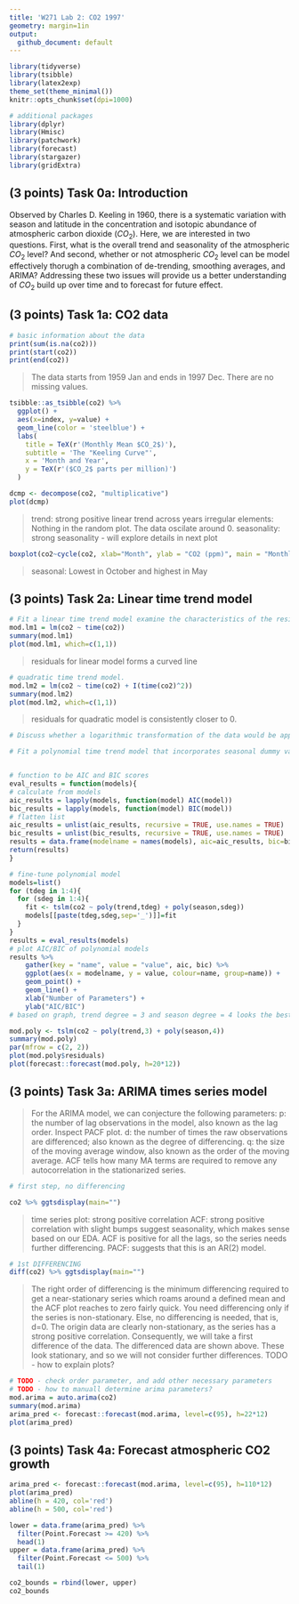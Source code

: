```yaml
---
title: 'W271 Lab 2: CO2 1997'
geometry: margin=1in
output:
  github_document: default
---
```


```r
library(tidyverse)
library(tsibble)
library(latex2exp)
theme_set(theme_minimal())
knitr::opts_chunk$set(dpi=1000)

# additional packages
library(dplyr)
library(Hmisc)
library(patchwork)
library(forecast)
library(stargazer)
library(gridExtra)
```


## (3 points) Task 0a: Introduction 
Observed by Charles D. Keeling in 1960, there is a systematic variation with season and latitude in the concentration and isotopic abundance of atmospheric carbon dioxide ($CO_2$). Here, we are interested in two questions. First, what is the overall trend and seasonality of the atmospheric $CO_2$ level? And second, whether or not atmospheric $CO_2$ level can be model effectively thorugh a combination of de-trending, smoothing averages, and ARIMA? Addressing these two issues will provide us a better understanding of $CO_2$ build up over time and to forecast for future effect. 

## (3 points) Task 1a: CO2 data

```r
# basic information about the data
print(sum(is.na(co2)))
print(start(co2))
print(end(co2))
```
> The data starts from 1959 Jan and ends in 1997 Dec. There are no missing values.

```r
tsibble::as_tsibble(co2) %>%
  ggplot() + 
  aes(x=index, y=value) + 
  geom_line(color = 'steelblue') +
  labs(
    title = TeX(r'(Monthly Mean $CO_2$)'),
    subtitle = 'The "Keeling Curve"',
    x = 'Month and Year',
    y = TeX(r'($CO_2$ parts per million)')
  )
```


```r
dcmp <- decompose(co2, "multiplicative")
plot(dcmp)
```
> trend: strong positive linear trend across years
> irregular elements: Nothing in the random plot. The data oscilate around 0.
> seasonality: strong seasonality - will explore details in next plot

```r
boxplot(co2~cycle(co2, xlab="Month", ylab = "CO2 (ppm)", main = "Monthly Mean CO2"))
```
> seasonal: Lowest in October and highest in May 


## (3 points) Task 2a: Linear time trend model

```r
# Fit a linear time trend model examine the characteristics of the residuals
mod.lm1 = lm(co2 ~ time(co2))
summary(mod.lm1)
plot(mod.lm1, which=c(1,1))
```
> residuals for linear model forms a curved line

```r
# quadratic time trend model.
mod.lm2 = lm(co2 ~ time(co2) + I(time(co2)^2))
summary(mod.lm2)
plot(mod.lm2, which=c(1,1))
```
> residuals for quadratic model is consistently closer to 0.


```r
# Discuss whether a logarithmic transformation of the data would be appropriate. 

```


```r
# Fit a polynomial time trend model that incorporates seasonal dummy variables, and use this model to generate forecasts to the year 2020. 


# function to be AIC and BIC scores
eval_results = function(models){
# calculate from models
aic_results = lapply(models, function(model) AIC(model))
bic_results = lapply(models, function(model) BIC(model))
# flatten list
aic_results = unlist(aic_results, recursive = TRUE, use.names = TRUE)
bic_results = unlist(bic_results, recursive = TRUE, use.names = TRUE)
results = data.frame(modelname = names(models), aic=aic_results, bic=bic_results)
return(results)
}

# fine-tune polynomial model
models=list()
for (tdeg in 1:4){
  for (sdeg in 1:4){
    fit <- tslm(co2 ~ poly(trend,tdeg) + poly(season,sdeg))
    models[[paste(tdeg,sdeg,sep='_')]]=fit
  }
}
results = eval_results(models)
# plot AIC/BIC of polynomial models
results %>%
    gather(key = "name", value = "value", aic, bic) %>%
    ggplot(aes(x = modelname, y = value, colour=name, group=name)) +
    geom_point() +
    geom_line() +
    xlab("Number of Parameters") +
    ylab("AIC/BIC")
# based on graph, trend degree = 3 and season degree = 4 looks the best
```

```r

mod.poly <- tslm(co2 ~ poly(trend,3) + poly(season,4))
summary(mod.poly)
par(mfrow = c(2, 2))
plot(mod.poly$residuals)
plot(forecast::forecast(mod.poly, h=20*12))

```


## (3 points) Task 3a: ARIMA times series model

> For the ARIMA model, we can conjecture the following parameters:
> p: the number of lag observations in the model, also known as the lag order. Inspect PACF plot.
> d: the number of times the raw observations are differenced; also known as the degree of differencing. 
> q: the size of the moving average window, also known as the order of the moving average. ACF tells how many MA terms are required to remove any autocorrelation in the stationarized series.

```r
# first step, no differencing

co2 %>% ggtsdisplay(main="")

```
> time series plot: strong positive correlation
> ACF: strong positive correlation with slight bumps suggest seasonality, which makes sense based on our EDA. ACF is positive for all the lags, so the series needs further differencing.
> PACF: suggests that this is an AR(2) model.

```r
# 1st DIFFERENCING
diff(co2) %>% ggtsdisplay(main="")
```
> The right order of differencing is the minimum differencing required to get a near-stationary series which roams around a defined mean and the ACF plot reaches to zero fairly quick. You need differencing only if the series is non-stationary. Else, no differencing is needed, that is, d=0.
The origin data are clearly non-stationary, as the series has a strong positive correlation. Consequently, we will take a first difference of the data. The differenced data are shown above. These look stationary, and so we will not consider further differences.
> TODO - how to explain plots?


```r
# TODO - check order parameter, and add other necessary parameters
# TODO - how to manuall determine arima parameters?
mod.arima = auto.arima(co2)
summary(mod.arima)
arima_pred <- forecast::forecast(mod.arima, level=c(95), h=22*12)
plot(arima_pred)
```


## (3 points) Task 4a: Forecast atmospheric CO2 growth 
```r
arima_pred <- forecast::forecast(mod.arima, level=c(95), h=110*12)
plot(arima_pred)
abline(h = 420, col='red')
abline(h = 500, col='red')
```


```r
lower = data.frame(arima_pred) %>%
  filter(Point.Forecast >= 420) %>%
  head(1)
upper = data.frame(arima_pred) %>%
  filter(Point.Forecast <= 500) %>%
  tail(1)

co2_bounds = rbind(lower, upper)
co2_bounds
```

